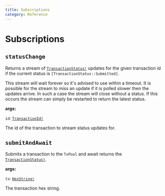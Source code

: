 ```yaml
---
title: Subscriptions
category: Reference
---
```


# Subscriptions

## `statusChange`

Returns a stream of [`TransactionStatus!`](/docs/reference/unions/#transactionstatus) updates for the given transaction id if the current status is `[TransactionStatus::Submitted]`.

This stream will wait forever so it's advised to use within a timeout. It is possible for the stream to miss an update if it is polled slower then the updates arrive. In such a case the stream will close without a status. If this occurs the stream can simply be restarted to return the latest status.

**args:**

`id`: [`TransactionId!`](/docs/reference/scalars/#transactionid)

The id of the transaction to stream status updates for.

## `submitAndAwait`

Submits a transaction to the `TxPool` and await returns the [`TransactionStatus!`](/docs/reference/unions/#transactionstatus).

**args:**

`tx`: [`HexString!`](/docs/reference/scalars/#hexstring)

The transaction hex string.

